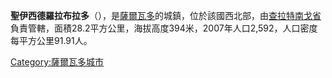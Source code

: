 {{unreferenced|time=2019-07-14T11:16:48+00:00}}
'''聖伊西德羅拉布拉多'''（{{lang-es|San Isidro Labrador}}），是[[薩爾瓦多|薩爾瓦多]]的城鎮，位於該國西北部，由[[查拉特南戈省|查拉特南戈省]]負責管轄，面積28.2平方公里，海拔高度394米，2007年人口2,592，人口密度每平方公里91.91人。

{{Coord|14|0|N|88|51|W|display=title}}

{{ElSalvador-geo-stub}}
[[Category:薩爾瓦多城市|Category:薩爾瓦多城市]]